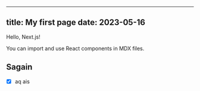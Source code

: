 
---
title: My first page
date: 2023-05-16
---

Hello, Next.js!

You can import and use React components in MDX files.


## Sagain
* [x] aq ais